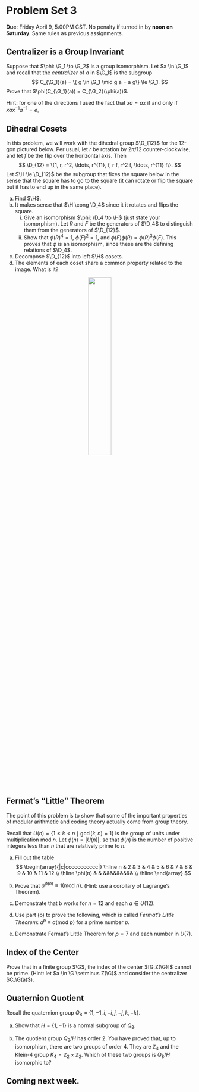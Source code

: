 # Problem Set 3


**Due**: Friday April 9, 5:00PM CST. No penalty if turned in by **noon on Saturday**.  Same rules as previous assignments.

## Centralizer is a Group Invariant

Suppose that $\phi: \G_1 \to \G_2$ is a group isomorphism. Let $a \in \G_1$ and recall that the *centralizer* of $a$ in $\G_1$ is the subgroup
$$
C_{\G_1}(a) = \{ g \in \G_1 \mid g a = a g\} \le \G_1.
$$
Prove that $\phi(C_{\G_1}(a)) = C_{\G_2}(\phi(a))$.

Hint: for one of the directions I used the fact that $x a = a x$ if and only if $x a x^{-1} a^{-1} = e$.

## Dihedral Cosets

In this problem, we will work with the dihedral group $\D_{12}$ for the 12-gon pictured below. Per usual, let $r$ be rotation by $2 \pi/12$ counter-clockwise, and let $f$ be the flip over the horizontal axis. Then 
$$
\D_{12} = \{1, r, r^2, \ldots, r^{11}, f, r f, r^2 f, \ldots, r^{11} f\}.
$$
Let $\H \le \D_{12}$ be the subgroup that fixes the square below in the sense that the square has to go to the square (it can rotate or flip the square but it has to end up in the same place).

a. Find $\H$.
b. It makes sense that $\H \cong \D_4$ since it it rotates and flips the square. 
    i. Give an isomorphism $\phi: \D_4 \to \H$ (just state your isomorphism). Let $R$ and $F$ be the generators of $\D_4$ to distinguish them from the generators of $\D_{12}$.
    ii. Show that $\phi(R)^4 = 1$, $\phi(F)^2 = 1$, and $\phi(F)\phi(R) = \phi(R)^3 \phi(F)$. This proves that $\phi$ is an isomorphism, since these are the defining relations of $\D_4$.
    
c. Decompose $\D_{12}$ into left $\H$ cosets.
d. The elements of each coset share a common property related to the image. What is it?

<center>
![](images/square-12-gon.png){width=35%}
</center>

## Fermat's "Little" Theorem

The point of this problem is to show that some of the important properties of modular arithmetic and coding theory actually come from group theory. 

Recall that $U(n) = \{ 1 \le k < n \mid \gcd(k,n) = 1\}$ is the group of units under multiplication mod $n$. Let $\phi(n) = |U(n)|$, so that $\phi(n)$ is the number of positive integers less than $n$ that are relatively prime to $n$. 


a. Fill out the table
$$
\begin{array}{|c|ccccccccccc|}
\hline
n & 2 & 3 & 4 & 5 & 6 & 7 & 8 & 9 & 10 & 11 & 12 \\
\hline
\phi(n) & & &&&&&&&&& \\
\hline
\end{array}
$$

b. Prove that $a^{\phi(n)} \equiv 1  (\mathsf{mod}\ n)$. (Hint: use a corollary of Lagrange's Theorem).

c. Demonstrate that b works for $n = 12$ and each $a \in U(12)$.

d. Use part (b) to prove the following, which is called *Fermat's Little Theorem*: $a^{p} \equiv a (\mathsf{mod}\ p)$ for a prime number $p$.

e. Demonstrate Fermat's Little Theorem for $p = 7$ and each number in $U(7)$.


## Index of the Center

Prove that in a finite group $\G$, the index of the center $[G:Z(\G)]$ cannot be prime. (Hint: let $a \in \G \setminus Z(\G)$ and consider the centralizer $C_\G(a)$).


## Quaternion Quotient

Recall the quaternion group $Q_8 = \{1,-1,i,-i,j,-j,k,-k\}$. 

a. Show that $H = \{1,-1\}$ is a normal subgroup of $Q_8$.

a. The quotient group $Q_8/H$ has order 2. You have proved that, up to isomorphism, there are two groups of order 4. They are $\mathbb{Z}_4$ and the Klein-4 group $K_4 = \mathbb{Z}_2 \times \mathbb{Z}_2$. Which of these two groups is $Q_8/H$ isomorphic to?

## Coming next week.
